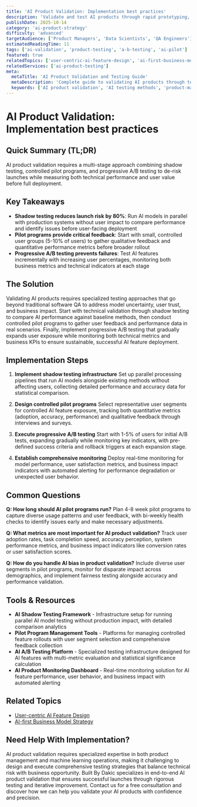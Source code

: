 ```yaml
---
title: 'AI Product Validation: Implementation best practices'
description: 'Validate and test AI products through rapid prototyping, A/B testing, and iterative refinement to ensure product-market fit and technical reliability.'
publishDate: 2025-10-14
category: 'ai-product-strategy'
difficulty: 'advanced'
targetAudience: ['Product Managers', 'Data Scientists', 'QA Engineers']
estimatedReadingTime: 11
tags: ['ai-validation', 'product-testing', 'a-b-testing', 'ai-pilot']
featured: true
relatedTopics: ['user-centric-ai-feature-design', 'ai-first-business-models']
relatedServices: ['ai-product-testing']
meta:
  metaTitle: 'AI Product Validation and Testing Guide'
  metaDescription: 'Complete guide to validating AI products through testing methodologies, A/B experiments, and iterative improvement processes.'
  keywords: ['AI product validation', 'AI testing methods', 'product-market fit AI', 'AI A/B testing']
---
```


# AI Product Validation: Implementation best practices

## Quick Summary (TL;DR)

AI product validation requires a multi-stage approach combining shadow testing, controlled pilot programs, and progressive A/B testing to de-risk launches while measuring both technical performance and user value before full deployment.

## Key Takeaways

- **Shadow testing reduces launch risk by 80%**: Run AI models in parallel with production systems without user impact to compare performance and identify issues before user-facing deployment
- **Pilot programs provide critical feedback**: Start with small, controlled user groups (5-10% of users) to gather qualitative feedback and quantitative performance metrics before broader rollout
- **Progressive A/B testing prevents failures**: Test AI features incrementally with increasing user percentages, monitoring both business metrics and technical indicators at each stage

## The Solution

Validating AI products requires specialized testing approaches that go beyond traditional software QA to address model uncertainty, user trust, and business impact. Start with technical validation through shadow testing to compare AI performance against baseline methods, then conduct controlled pilot programs to gather user feedback and performance data in real scenarios. Finally, implement progressive A/B testing that gradually expands user exposure while monitoring both technical metrics and business KPIs to ensure sustainable, successful AI feature deployment.

## Implementation Steps

1. **Implement shadow testing infrastructure**
   Set up parallel processing pipelines that run AI models alongside existing methods without affecting users, collecting detailed performance and accuracy data for statistical comparison.

2. **Design controlled pilot programs**
   Select representative user segments for controlled AI feature exposure, tracking both quantitative metrics (adoption, accuracy, performance) and qualitative feedback through interviews and surveys.

3. **Execute progressive A/B testing**
   Start with 1-5% of users for initial A/B tests, expanding gradually while monitoring key indicators, with pre-defined success criteria and rollback triggers at each expansion stage.

4. **Establish comprehensive monitoring**
   Deploy real-time monitoring for model performance, user satisfaction metrics, and business impact indicators with automated alerting for performance degradation or unexpected user behavior.

## Common Questions

**Q: How long should AI pilot programs run?**
Plan 4-8 week pilot programs to capture diverse usage patterns and user feedback, with bi-weekly health checks to identify issues early and make necessary adjustments.

**Q: What metrics are most important for AI product validation?**
Track user adoption rates, task completion speed, accuracy perception, system performance metrics, and business impact indicators like conversion rates or user satisfaction scores.

**Q: How do you handle AI bias in product validation?**
Include diverse user segments in pilot programs, monitor for disparate impact across demographics, and implement fairness testing alongside accuracy and performance validation.

## Tools & Resources

- **AI Shadow Testing Framework** - Infrastructure setup for running parallel AI model testing without production impact, with detailed comparison analytics
- **Pilot Program Management Tools** - Platforms for managing controlled feature rollouts with user segment selection and comprehensive feedback collection
- **AI A/B Testing Platform** - Specialized testing infrastructure designed for AI features with multi-metric evaluation and statistical significance calculation
- **AI Product Monitoring Dashboard** - Real-time monitoring solution for AI feature performance, user behavior, and business impact with automated alerting

## Related Topics

- [User-centric AI Feature Design]({{/topics/user-centric-ai-feature-design}})
- [AI-first Business Model Strategy]({{/topics/ai-first-business-models}})

## Need Help With Implementation?

AI product validation requires specialized expertise in both product management and machine learning operations, making it challenging to design and execute comprehensive testing strategies that balance technical risk with business opportunity. Built By Dakic specializes in end-to-end AI product validation that ensures successful launches through rigorous testing and iterative improvement. Contact us for a free consultation and discover how we can help you validate your AI products with confidence and precision.
